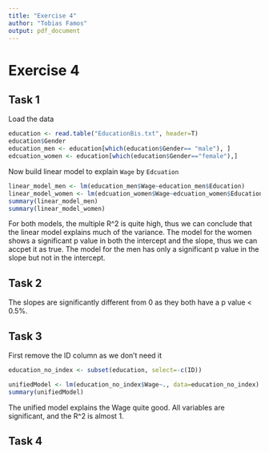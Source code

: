 ```yaml
---
title: "Exercise 4"
author: "Tobias Famos"
output: pdf_document
---
```

# Exercise 4
## Task 1
Load the data
```r
education <- read.table("EducationBis.txt", header=T)
education$Gender
education_men <- education[which(education$Gender== "male"), ]
edcuation_women <- education[which(education$Gender=="female"),]
```

Now build linear model to explain `Wage` by `Edcuation`
```r
linear_model_men <- lm(education_men$Wage~education_men$Education)
linear_model_women <- lm(edcuation_women$Wage~edcuation_women$Education)
summary(linear_model_men)
summary(linear_model_women)
```
For both models, the multiple R^2 is quite high, thus we can conclude that the linear model explains much of the variance.
The model for the women shows a significant p value in both the intercept and the slope, thus we can accpet it as true.
The model for the men has only a significant p value in the slope but not in the intercept.


## Task 2
The slopes are significantly different from 0 as they both have a p value < 0.5%.

## Task 3
First remove the ID column as we don't need it
```r
education_no_index <- subset(education, select=-c(ID))

```
```r
unifiedModel <- lm(education_no_index$Wage~., data=education_no_index)
summary(unifiedModel)
```

The unified model explains the Wage quite good. All variables are significant, and the R^2 is almost 1.

## Task 4